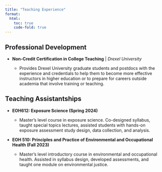 ```yaml
---
title: "Teaching Experience"
format: 
  html:
    toc: true
    code-fold: true
---
```


## Professional Development

-   **Non-Credit Certification in College Teaching** \| *Drexel University*

    -   Provides Drexel University graduate students and postdocs with the experience and credentials to help them to become more effective instructors in higher education or to prepare for careers outside academia that involve training or teaching.

## Teaching Assistantships

-   **EOH612: Exposure Science (Spring 2024)**

    -   Master's level course in exposure science. Co-designed syllabus, taught special topics lectures, assisted students with hands-on exposure assessment study design, data collection, and analysis.

-   **EOH 510: Principles and Practice of Environmental and Occupational Health (Fall 2023)**

    -   Master's level introductory course in environmental and occupational health. Assisted in syllabus design, developed assessments, and taught one module on environmental justice.
